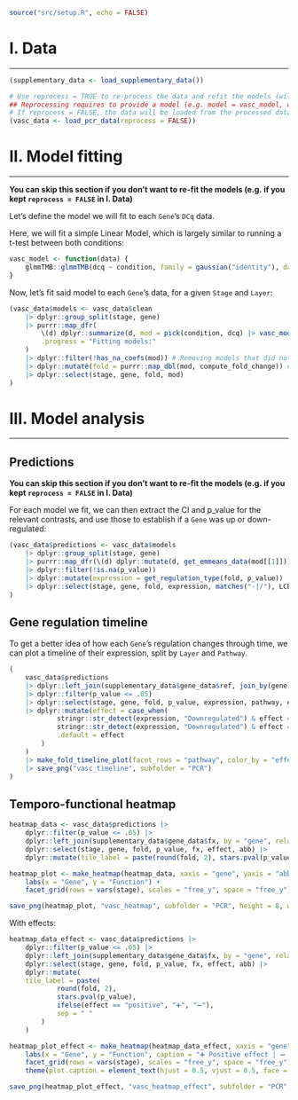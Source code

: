 ```r
source("src/setup.R", echo = FALSE)
```

<!---------------------------------------------------------->
<!---------------------------------------------------------->
# I. Data
***

```r
(supplementary_data <- load_supplementary_data())
```

```r
# Use reprocess = TRUE to re-process the data and refit the models (will take a few minutes)
## Reprocessing requires to provide a model (e.g. model = vasc_model, which is defined right underneath)
# If reprocess = FALSE, the data will be loaded from the processed data (pcr_processed.rds)
(vasc_data <- load_pcr_data(reprocess = FALSE))
```

<!---------------------------------------------------------->
<!---------------------------------------------------------->
# II. Model fitting
***

**You can skip this section if you don't want to re-fit the models (e.g. if you kept `reprocess = FALSE` in I. Data)**

Let's define the model we will fit to each `Gene`'s `DCq` data. 

Here, we will fit a simple Linear Model, which is largely similar to running a t-test between both conditions:

```r
vasc_model <- function(data) {
    glmmTMB::glmmTMB(dcq ~ condition, family = gaussian("identity"), data = data, contrasts = list(condition = "contr.sum"))
}
```

Now, let's fit said model to each `Gene`'s data, for a given `Stage` and `Layer`:

```r
(vasc_data$models <- vasc_data$clean
    |> dplyr::group_split(stage, gene)
    |> purrr::map_dfr(
        \(d) dplyr::summarize(d, mod = pick(condition, dcq) |> vasc_model() |> list(), .by = c(stage, gene)), 
        .progress = "Fitting models:"
    )
    |> dplyr::filter(!has_na_coefs(mod)) # Removing models that did not fit properly
    |> dplyr::mutate(fold = purrr::map_dbl(mod, compute_fold_change)) # Adding the Fold change
    |> dplyr::select(stage, gene, fold, mod)
)
```

<!---------------------------------------------------------->
<!---------------------------------------------------------->
# III. Model analysis
***

## Predictions

**You can skip this section if you don't want to re-fit the models (e.g. if you kept `reprocess = FALSE` in I. Data)**

For each model we fit, we can then extract the CI and p_value for the relevant contrasts, and use those to establish if a `Gene` was up or down-regulated:

```r
(vasc_data$predictions <- vasc_data$models
    |> dplyr::group_split(stage, gene)
    |> purrr::map_dfr(\(d) dplyr::mutate(d, get_emmeans_data(mod[[1]])), .progress = "Extracting model predictions:")
    |> dplyr::filter(!is.na(p_value))
    |> dplyr::mutate(expression = get_regulation_type(fold, p_value))
    |> dplyr::select(stage, gene, fold, expression, matches("-|/"), LCB, UCB, p_value)
)
```

## Gene regulation timeline

To get a better idea of how each `Gene`'s regulation changes through time, we can plot a timeline of their expression, split by `Layer` and `Pathway`.

```r
(
    vasc_data$predictions 
    |> dplyr::left_join(supplementary_data$gene_data$ref, join_by(gene))
    |> dplyr::filter(p_value <= .05)
    |> dplyr::select(stage, gene, fold, p_value, expression, pathway, effect)
    |> dplyr::mutate(effect = case_when(
            stringr::str_detect(expression, "Downregulated") & effect == "Pro" ~ "Anti",
            stringr::str_detect(expression, "Downregulated") & effect == "Anti" ~ "Pro",
            .default = effect
        )
    )
    |> make_fold_timeline_plot(facet_rows = "pathway", color_by = "effect", size_boost = 1.5)
    |> save_png("vasc_timeline", subfolder = "PCR")
)
```

## Temporo-functional heatmap

```r
heatmap_data <- vasc_data$predictions |>
    dplyr::filter(p_value <= .05) |>
    dplyr::left_join(supplementary_data$gene_data$fx, by = "gene", relationship = "many-to-many") |>
    dplyr::select(stage, gene, fold, p_value, fx, effect, abb) |> 
    dplyr::mutate(tile_label = paste(round(fold, 2), stars.pval(p_value), sep = " "))

heatmap_plot <- make_heatmap(heatmap_data, xaxis = "gene", yaxis = "abb", facet = "stage") + 
    labs(x = "Gene", y = "Function") + 
    facet_grid(rows = vars(stage), scales = "free_y", space = "free_y")

save_png(heatmap_plot, "vasc_heatmap", subfolder = "PCR", height = 8, width = 15)
```

With effects:

```r
heatmap_data_effect <- vasc_data$predictions |>
    dplyr::filter(p_value <= .05) |>
    dplyr::left_join(supplementary_data$gene_data$fx, by = "gene", relationship = "many-to-many") |>
    dplyr::select(stage, gene, fold, p_value, fx, effect, abb) |> 
    dplyr::mutate(
    tile_label = paste(
            round(fold, 2), 
            stars.pval(p_value), 
            ifelse(effect == "positive", "➕", "➖"), 
            sep = " "
        )
    )

heatmap_plot_effect <- make_heatmap(heatmap_data_effect, xaxis = "gene", yaxis = "abb", facet = "stage") + 
    labs(x = "Gene", y = "Function", caption = "➕ Positive effect | ➖ Negative effect")  + 
    facet_grid(rows = vars(stage), scales = "free_y", space = "free_y") +
    theme(plot.caption = element_text(hjust = 0.5, vjust = 0.5, face = "bold", size = 16))

save_png(heatmap_plot_effect, "vasc_heatmap_effect", subfolder = "PCR", height = 12, width = 16)
```
